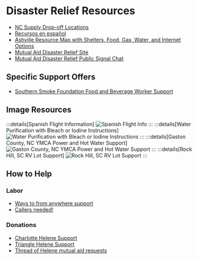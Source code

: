 # Disaster Relief Resources

- [NC Supply Drop-off Locations](https://cryptpad.fr/sheet/#/2/sheet/view/9HdHm8B-AoZrxmR52jr-Fhp9ncIGOuOsq5reNvbG9nc/)
- [Recursos en español](https://cryptpad.fr/pad/#/2/pad/edit/QMo6ZedKlx9CG+ZIDMOC86jf/)
- [Ashville Resource Map with Shelters, Food, Gas, Water, and Internet Options](https://helenehelpasheville.ushahidi.io/map)
- [Mutual Aid Disaster Relief Site](https://mutualaiddisasterrelief.org/)
- [Mutual Aid Disaster Relief Public Signal Chat](https://signal.group/#CjQKIGdJDsT1lG1X1XvrXObBj5Mo1l1umHexTEtb88xzQ8X3EhCC6qt_YyoagQrXxBC-XwNT)

## Specific Support Offers
- [Southern Smoke Foundation Food and Beverage Worker Support](https://www.instagram.com/p/DAbRRE3NejW/)

## Image Resources
:::details[Spanish Flight Information]
![Spanish Flight Info](/disaster-relief/spanish-asheville-flight-instructions.png)
:::
:::details[Water Purification with Bleach or Iodine Instructions]
![Water Purification with Bleach or Iodine Instructions](/disaster-relief/water-purification.jpeg)
:::
:::details[Gaston County, NC YMCA Power and Hot Water Support]
![Gaston County, NC YMCA Power and Hot Water Support](/disaster-relief/gaston-ymca.jpeg)
:::
:::details[Rock Hill, SC RV Lot Support]
![Rock Hill, SC RV Lot Support](/disaster-relief/rock-hill-rv.jpeg)
:::

## How to Help

### Labor
- [Ways to from anywhere support](https://docs.google.com/document/d/1UwomV9zPN8fAdiKAWs3wQmGprkj779zPDCwld4p8joo/edit)
- [Callers needed!](https://www.instagram.com/p/DAhVWXAvwZB/?img_index=2)

### Donations
- [Charlotte Helene Support](https://www.instagram.com/p/DAerHnPppY6/)
- [Triangle Helene Support](https://www.instagram.com/p/DAeA85hPYP0/?img_index=1)
- [Thread of Helene mutual aid requests](https://x.com/antiracistsouth/status/1840211376524144998)
